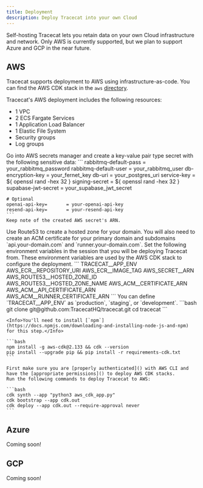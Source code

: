 ```yaml
---
title: Deployment
description: Deploy Tracecat into your own Cloud
---
```


Self-hosting Tracecat lets you retain data on your own Cloud infrastructure and network.
Only AWS is currently supported, but we plan to support Azure and GCP in the near future.

## AWS

Tracecat supports deployment to AWS using infrastructure-as-code.
You can find the AWS CDK stack in the `aws` [directory](https://github.com/TracecatHQ/tracecat/blob/main/aws/stack.py).

Tracecat's AWS deployment includes the following resources:
- 1 VPC
- 2 ECS Fargate Services
- 1 Application Load Balancer
- 1 Elastic File System
- Security groups
- Log groups

<Steps>
  <Step title="Create AWS secret">
    Go into AWS secrets manager and create a key-value pair type secret with the following sensitive data:
    ```
    rabbitmq-default-pass = your_rabbitmq_password
    rabbitmq-default-user = your_rabbitmq_user
    db-encryption-key     = your_fernet_key
    db-uri                = your_postgres_uri
    service-key           = ${ openssl rand -hex 32 }
    signing-secret        = ${ openssl rand -hex 32 }
    supabase-jwt-secret   = your_supabase_jwt_secret

    # Optional
    openai-api-key=       = your-openai-api-key
    resend-api-key=       = your-resend-api-key
    ```
    Keep note of the created AWS secret's ARN.
  </Step>
  <Step title="Configure domains and TLS certificates">
    Use Route53 to create a hosted zone for your domain.
    You will also need to create an ACM certificate for your primary domain
    and subdomains `api.your-domain.com` and `runner.your-domain.com`.
  </Step>
  <Step title="Set environment variables">
    Set the following environment variables in the session that you will be deploying Tracecat from.
    These environment variables are used by the AWS CDK stack to configure the deployment.
    ```
    TRACECAT__APP_ENV
    AWS_ECR__REPOSITORY_URI
    AWS_ECR__IMAGE_TAG
    AWS_SECRET__ARN
    AWS_ROUTE53__HOSTED_ZONE_ID
    AWS_ROUTE53__HOSTED_ZONE_NAME
    AWS_ACM__CERTIFICATE_ARN
    AWS_ACM__API_CERTIFICATE_ARN
    AWS_ACM__RUNNER_CERTIFICATE_ARN
    ```
    <Info>You can define `TRACECAT__APP_ENV` as `production`, `staging`, or `development`.</Info>

  </Step>
  <Step title="Clone GitHub repository">
    ```bash
    git clone git@github.com:TracecatHQ/tracecat.git
    cd tracecat
    ```
  </Step>
  <Step title="Install AWS CDK dependencies">

    <Info>You'll need to install [`npm`](https://docs.npmjs.com/downloading-and-installing-node-js-and-npm) for this step.</Info>

    ```bash
    npm install -g aws-cdk@2.133 && cdk --version
    pip install --upgrade pip && pip install -r requirements-cdk.txt
    ```
  </Step>
  <Step title="Deploy AWS CDK stack">

    First make sure you are [properly authenticated]() with AWS CLI and have the [appropriate permissions]() to deploy AWS CDK stacks.
    Run the following commands to deploy Tracecat to AWS:

    ```bash
    cdk synth --app "python3 aws_cdk_app.py"
    cdk bootstrap --app cdk.out
    cdk deploy --app cdk.out --require-approval never
    ```
  </Step>
</Steps>

## Azure

Coming soon!

## GCP

Coming soon!
